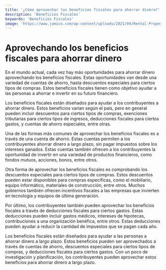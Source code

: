```yaml
---
title: '¿Cómo aprovechar los beneficios fiscales para ahorrar dinero?'
description: 'Beneficios Fiscales'
keywords: 'Beneficios Fiscales'
image: 'https://www.jamico.com/wp-content/uploads/2021/04/Rental-Property-Tax-Benefits.jpg'
---
```




# Aprovechando los beneficios fiscales para ahorrar dinero

En el mundo actual, cada vez hay más oportunidades para ahorrar dinero aprovechando los beneficios fiscales. Estas oportunidades van desde una variedad de cuentas de ahorro, hasta descuentos especiales para ciertos tipos de compras. Estos beneficios fiscales tienen como objetivo ayudar a las personas a ahorrar e invertir en su futuro financiero. 

<ImageAdd source="http://zonauruguay.com/wordpress/wp-content/uploads/2017/04/ahorro2-840x560.jpg"/>

Los beneficios fiscales están diseñados para ayudar a los contribuyentes a ahorrar dinero. Estos beneficios varían según el país, pero en general pueden incluir descuentos para ciertos tipos de compras, exenciones tributarias para ciertos tipos de ingresos, deducciones fiscales para ciertos gastos, y cuentas de ahorro especiales, entre otras. 

<ImageAdd source="https://cdn.aarp.net/content/dam/aarp/money/taxes/2021/06/1140-child-tax-credit-check-esp.imgcache.rev.web.900.517.jpg"/>

Una de las formas más comunes de aprovechar los beneficios fiscales es a través de una cuenta de ahorro. Estas cuentas permiten a los contribuyentes ahorrar dinero a largo plazo, sin pagar impuestos sobre los intereses ganados. Estas cuentas también ofrecen a los contribuyentes la oportunidad de invertir en una variedad de productos financieros, como fondos mutuos, acciones, bonos, entre otros. 

<ImageAdd source="https://www.azcentralcu.org/sites/arizona-ccu-v4/files/ACCU_Blog_How%20to%20Open%20a%20Savings%20Acoount%20for%20Child.jpg"/>

Otra forma de aprovechar los beneficios fiscales es comprobando los descuentos especiales para ciertos tipos de compras. Estos descuentos pueden estar disponibles para compras específicas, como el mobiliario, equipo informático, materiales de construcción, entre otros. Muchos gobiernos también ofrecen incentivos fiscales a las empresas que invierten en tecnología y equipos de última generación. 

<ImageAdd source="https://thumbs.dreamstime.com/b/grandes-ahorros-signo-de-precio-oferta-especial-vector-trazo-pincel-en-el-marco-s%C3%ADmbolo-descuentos-por-publicidad-tinta-213954211.jpg"/>

Por último, los contribuyentes también pueden aprovechar los beneficios fiscales a través de deducciones fiscales para ciertos gastos. Estas deducciones pueden incluir gastos médicos, intereses de hipotecas, contribuciones a una organización benéfica, entre otros. Estas deducciones pueden ayudar a reducir la cantidad de impuestos que se pagan cada año. 

<ImageAdd source="https://www.communitytax.com/wp-content/uploads/2016/12/34708378_m.jpg"/>

Los beneficios fiscales están diseñados para ayudar a las personas a ahorrar dinero a largo plazo. Estos beneficios pueden ser aprovechados a través de cuentas de ahorro, descuentos especiales para ciertos tipos de compras, y deducciones fiscales para ciertos gastos. Con un poco de investigación y planificación, los contribuyentes pueden aprovechar estos beneficios para ahorrar dinero a largo plazo.